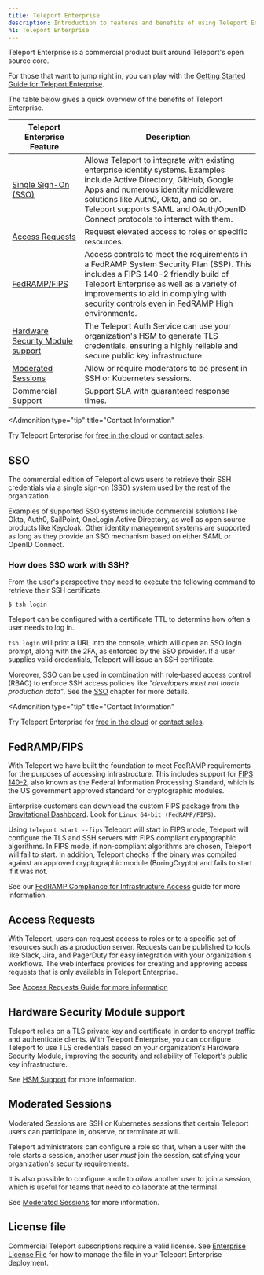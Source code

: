 ```yaml
---
title: Teleport Enterprise
description: Introduction to features and benefits of using Teleport Enterprise. Why upgrade to Teleport Enterprise?
h1: Teleport Enterprise
---
```


Teleport Enterprise is a commercial product built around Teleport's open source
core.

For those that want to jump right in, you can play with the
[Getting Started Guide for Teleport Enterprise](getting-started.mdx).

The table below gives a quick overview of the benefits of Teleport Enterprise.

| Teleport Enterprise Feature | Description |
| - | - |
| [Single Sign-On (SSO)](#sso) | Allows Teleport to integrate with existing enterprise identity systems. Examples include Active Directory, GitHub, Google Apps and numerous identity middleware solutions like Auth0, Okta, and so on. Teleport supports SAML and OAuth/OpenID Connect protocols to interact with them. |
| [Access Requests](../../access-controls/access-requests.mdx) | Request elevated access to roles or specific resources. |
| [FedRAMP/FIPS](#fedrampfips) | Access controls to meet the requirements in a FedRAMP System Security Plan (SSP). This includes a FIPS 140-2 friendly build of Teleport Enterprise as well as a variety of improvements to aid in complying with security controls even in FedRAMP High environments. |
| [Hardware Security Module support](./hsm.mdx)|The Teleport Auth Service can use your organization's HSM to generate TLS credentials, ensuring a highly reliable and secure public key infrastructure.|
| [Moderated Sessions](../../access-controls/guides/moderated-sessions.mdx)|Allow or require moderators to be present in SSH or Kubernetes sessions.|
| Commercial Support | Support SLA with guaranteed response times. |

<Admonition
  type="tip"
  title="Contact Information"
>
  Try Teleport Enterprise for [free in the cloud](https://goteleport.com/signup/) or [contact sales](https://goteleport.com/signup/enterprise/).
</Admonition>

## SSO

The commercial edition of Teleport allows users to retrieve their SSH
credentials via a single sign-on (SSO) system used by the rest of the organization.

Examples of supported SSO systems include commercial solutions like Okta,
Auth0, SailPoint, OneLogin Active Directory, as well as open source products like Keycloak.
Other identity management systems are supported as long as they provide an
SSO mechanism based on either SAML or OpenID Connect.

### How does SSO work with SSH?

From the user's perspective they need to execute the following command to retrieve their SSH certificate.

```code
$ tsh login
```

Teleport can be configured with a certificate TTL to determine how often a user needs to log in.

`tsh login` will print a URL into the console, which will open an SSO login
prompt, along with the 2FA, as enforced by the SSO provider. If a user supplies
valid credentials, Teleport will issue an SSH certificate.

Moreover, SSO can be used in combination with role-based access control (RBAC)
to enforce SSH access policies like *"developers must not touch production data"*.
See the [SSO](../../access-controls/sso.mdx) chapter for more details.

<Admonition
  type="tip"
  title="Contact Information"
>
  Try Teleport Enterprise for [free in the cloud](https://goteleport.com/signup/) or [contact sales](https://goteleport.com/signup/enterprise/).
</Admonition>

## FedRAMP/FIPS

With Teleport we have built the foundation to meet FedRAMP requirements for the purposes of accessing infrastructure. This includes support for [FIPS 140-2](https://en.wikipedia.org/wiki/FIPS\_140-2), also known as the Federal Information Processing Standard, which is the US government approved standard for cryptographic modules.

Enterprise customers can download the custom FIPS package from the [Gravitational Dashboard](https://dashboard.gravitational.com/web/).
Look for `Linux 64-bit (FedRAMP/FIPS)`.

Using `teleport start --fips` Teleport will start in FIPS mode, Teleport will
configure the TLS and SSH servers with FIPS compliant cryptographic algorithms.
In FIPS mode, if non-compliant algorithms are chosen, Teleport will fail to start.
In addition, Teleport checks if the binary was compiled against an approved
cryptographic module (BoringCrypto) and fails to start if it was not.

See our [FedRAMP Compliance for Infrastructure Access](../../access-controls/compliance-frameworks/fedramp.mdx) guide for more information.

## Access Requests

With Teleport, users can request access to roles or to a specific set of resources
such as a production server. Requests can be published to tools like Slack, Jira,
and PagerDuty for easy integration with your organization's workflows. The web 
interface provides for creating and approving access requests that is only 
available in Teleport Enterprise.

See [Access Requests Guide for more
information](../../access-controls/access-requests.mdx)

## Hardware Security Module support

Teleport relies on a TLS private key and certificate in order to encrypt traffic
and authenticate clients. With Teleport Enterprise, you can configure Teleport
to use TLS credentials based on your organization's Hardware Security Module,
improving the security and reliability of Teleport's public key infrastructure.

See [HSM Support](./hsm.mdx) for more information.

## Moderated Sessions

Moderated Sessions are SSH or Kubernetes sessions that certain Teleport users
can participate in, observe, or terminate at will. 

Teleport administrators can configure a role so that, when a user with the role
starts a session, another user *must* join the session, satisfying your
organization's security requirements.

It is also possible to configure a role to *allow* another user to join a
session, which is useful for teams that need to collaborate at the terminal.

See [Moderated Sessions](../../access-controls/guides/moderated-sessions.mdx) for more information.

## License file

Commercial Teleport subscriptions require a valid license. See [Enterprise License File](./license.mdx) for how to manage the file in your Teleport Enterprise deployment.
